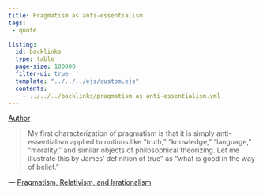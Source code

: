 ```yaml
---
title: Pragmatism as anti-essentialism
tags:
 - quote

listing:
  id: backlinks
  type: table
  page-size: 100000
  filter-ui: true
  template: "../../../ejs/custom.ejs"
  contents:
    - ../../../backlinks/pragmatism as anti-essentialism.yml
---
```


[Author](/docs/phil/people/Richard Rorty.html)

> My first characterization of pragmatism is that it is simply anti-essentialism applied to notions like "truth," "knowledge," "language," "morality," and similar objects of philosophical theorizing. Let me illustrate this by James' definition of true" as "what is good in the way of belief.”

 — [Pragmatism, Relativism, and Irrationalism](/docs/phil/works/Pragmatism, Relativism, and Irrationalism.html)